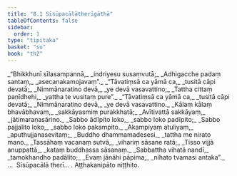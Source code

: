 ```yaml
---
title: "8.1 Sīsūpacālātherīgāthā"
tableOfContents: false
sidebar:
  order: 1
type: "tipitaka"
basket: "su"
book: "th2"
---
```



<DynamicBreadcrumb />

<Division number="196" book="th2" bookNo="19" page="401">

<Paragraph number="264" type="verses" book="th2">
_“Bhikkhunī sīlasampannā,_  
_indriyesu susaṃvutā;_  
_Adhigacche padaṃ santaṃ,_  
_asecanakamojavaṃ”._  

</Paragraph>

</Division>
<Division number="197" book="th2" bookNo="19" page="401">

<Paragraph number="265" type="verses" book="th2">
_“Tāvatiṃsā ca yāmā ca,_  
_tusitā cāpi devatā;_  
_Nimmānaratino devā,_  
_ye devā vasavattino;_  
_Tattha cittaṃ paṇīdhehi,_  
_yattha te vusitaṃ pure”._  

</Paragraph>

</Division>
<Division number="198" book="th2" bookNo="19" page="401">

<Paragraph number="266" type="verses" book="th2">
_“Tāvatiṃsā ca yāmā ca,_  
_tusitā cāpi devatā;_  
_Nimmānaratino devā,_  
_ye devā vasavattino._  

</Paragraph>

</Division>
<Division number="199" book="th2" bookNo="19" page="401">

<Paragraph number="267" type="verses" book="th2">
_Kālaṃ kālaṃ bhavābhavaṃ,_  
_sakkāyasmiṃ purakkhatā;_  
_Avītivattā sakkāyaṃ,_  
_jātimaraṇasārino._  

</Paragraph>

</Division>
<Division number="200" book="th2" bookNo="19" page="401">

<Paragraph number="268" type="verses" book="th2">
_Sabbo ādīpito loko,_  
_sabbo loko padīpito;_  
_Sabbo pajjalito loko,_  
_sabbo loko pakampito._  

</Paragraph>

</Division>
<Division number="201" book="th2" bookNo="19" page="401">

<Paragraph number="269" type="verses" book="th2">
_Akampiyaṃ atuliyaṃ,_  
_aputhujjanasevitaṃ;_  
_Buddho dhammamadesesi,_  
_tattha me nirato mano._  

</Paragraph>

</Division>
<Division number="202" book="th2" bookNo="19" page="401">

<Paragraph number="270" type="verses" book="th2">
_Tassāhaṃ vacanaṃ sutvā,_  
_vihariṃ sāsane ratā;_  
_Tisso vijjā anuppattā,_  
_kataṃ buddhassa sāsanaṃ._  

</Paragraph>

</Division>
<Division number="203" book="th2" bookNo="19" page="401">

<Paragraph number="271" type="verses" book="th2">
_Sabbattha vihatā nandī,_  
_tamokhandho padālito;_  
_Evaṃ jānāhi pāpima,_  
_nihato tvamasi antaka”._  


</Paragraph>
</Division>

<Paragraph number="272" type="center" book="th2">
…  Sīsūpacālā therī… .



</Paragraph>

<Paragraph number="273" type="center" book="th2">
Aṭṭhakanipāto niṭṭhito.
</Paragraph>